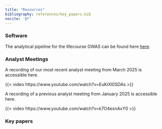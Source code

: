 ```yaml
---
title: "Resources"
bibliography: references/key_papers.bib
nocite: '@*'
---
```


### Software

The analytical pipeline for the lifecourse GWAS can be found here [here](https://github.com/mrcieu/lifecourse-gwas). 

### Analyst Meetings 


A recording of our most recent analyst meeting from March 2025 is accessible here.

{{< video https://www.youtube.com/watch?v=EuKiXl0SDAs >}}

A recording of a previous analyst meeting from January 2025 is accessible here.

{{< video https://www.youtube.com/watch?v=k7O4esnAxY0 >}}



### Key papers

::: {#refs}
:::

